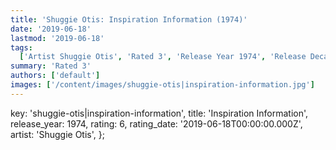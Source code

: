 ```yaml
---
title: 'Shuggie Otis: Inspiration Information (1974)'
date: '2019-06-18'
lastmod: '2019-06-18'
tags:
  ['Artist Shuggie Otis', 'Rated 3', 'Release Year 1974', 'Release Decade 1970']
summary: 'Rated 3'
authors: ['default']
images: ['/content/images/shuggie-otis|inspiration-information.jpg']
---
```


  key: 'shuggie-otis|inspiration-information',
  title: 'Inspiration Information',
  release_year: 1974,
  rating: 6,
  rating_date: '2019-06-18T00:00:00.000Z',
  artist: 'Shuggie Otis',
};

<MusicRating data={data} />
